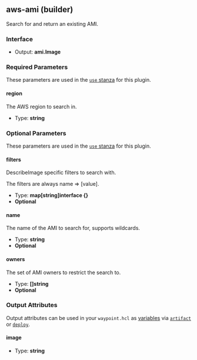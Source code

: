 ## aws-ami (builder)

Search for and return an existing AMI.

### Interface

- Output: **ami.Image**

### Required Parameters

These parameters are used in the [`use` stanza](/docs/waypoint-hcl/use) for this plugin.

#### region

The AWS region to search in.

- Type: **string**

### Optional Parameters

These parameters are used in the [`use` stanza](/docs/waypoint-hcl/use) for this plugin.

#### filters

DescribeImage specific filters to search with.

The filters are always name => [value].

- Type: **map[string]interface {}**
- **Optional**

#### name

The name of the AMI to search for, supports wildcards.

- Type: **string**
- **Optional**

#### owners

The set of AMI owners to restrict the search to.

- Type: **[]string**
- **Optional**

### Output Attributes

Output attributes can be used in your `waypoint.hcl` as [variables](/docs/waypoint-hcl/variables) via [`artifact`](/docs/waypoint-hcl/variables/artifact) or [`deploy`](/docs/waypoint-hcl/variables/deploy).

#### image

- Type: **string**
